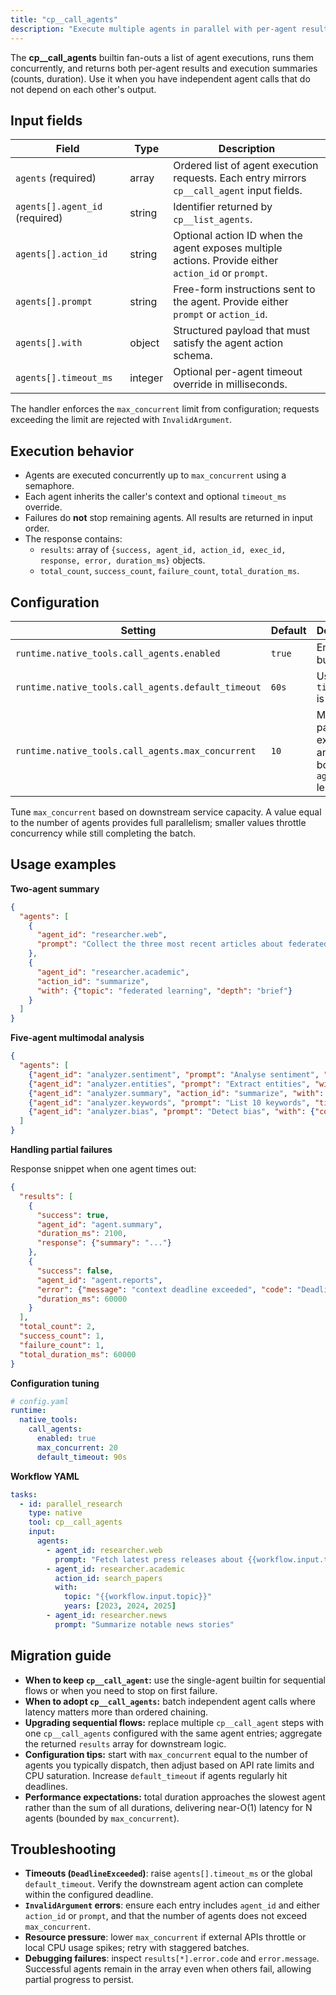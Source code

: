 ```yaml
---
title: "cp__call_agents"
description: "Execute multiple agents in parallel with per-agent results and aggregate metrics"
---
```


The **cp__call_agents** builtin fan-outs a list of agent executions, runs them concurrently, and returns both per-agent results and execution summaries (counts, duration). Use it when you have independent agent calls that do not depend on each other's output.

## Input fields

| Field | Type | Description |
| --- | --- | --- |
| `agents` (required) | array | Ordered list of agent execution requests. Each entry mirrors `cp__call_agent` input fields. |
| `agents[].agent_id` (required) | string | Identifier returned by `cp__list_agents`. |
| `agents[].action_id` | string | Optional action ID when the agent exposes multiple actions. Provide either `action_id` or `prompt`. |
| `agents[].prompt` | string | Free-form instructions sent to the agent. Provide either `prompt` or `action_id`. |
| `agents[].with` | object | Structured payload that must satisfy the agent action schema. |
| `agents[].timeout_ms` | integer | Optional per-agent timeout override in milliseconds. |

The handler enforces the `max_concurrent` limit from configuration; requests exceeding the limit are rejected with `InvalidArgument`.

## Execution behavior

- Agents are executed concurrently up to `max_concurrent` using a semaphore.
- Each agent inherits the caller's context and optional `timeout_ms` override.
- Failures do **not** stop remaining agents. All results are returned in input order.
- The response contains:
  - `results`: array of `{success, agent_id, action_id, exec_id, response, error, duration_ms}` objects.
  - `total_count`, `success_count`, `failure_count`, `total_duration_ms`.

## Configuration

| Setting | Default | Description |
| --- | --- | --- |
| `runtime.native_tools.call_agents.enabled` | `true` | Enables the builtin. |
| `runtime.native_tools.call_agents.default_timeout` | `60s` | Used when `timeout_ms` is omitted. |
| `runtime.native_tools.call_agents.max_concurrent` | `10` | Maximum parallel executions and upper bound on `agents` length. |

Tune `max_concurrent` based on downstream service capacity. A value equal to the number of agents provides full parallelism; smaller values throttle concurrency while still completing the batch.

## Usage examples

**Two-agent summary**

```json
{
  "agents": [
    {
      "agent_id": "researcher.web",
      "prompt": "Collect the three most recent articles about federated learning"
    },
    {
      "agent_id": "researcher.academic",
      "action_id": "summarize",
      "with": {"topic": "federated learning", "depth": "brief"}
    }
  ]
}
```

**Five-agent multimodal analysis**

```json
{
  "agents": [
    {"agent_id": "analyzer.sentiment", "prompt": "Analyse sentiment", "with": {"content": "{{article}}"}},
    {"agent_id": "analyzer.entities", "prompt": "Extract entities", "with": {"content": "{{article}}"}},
    {"agent_id": "analyzer.summary", "action_id": "summarize", "with": {"content": "{{article}}", "max_length": 250}},
    {"agent_id": "analyzer.keywords", "prompt": "List 10 keywords", "timeout_ms": 15000},
    {"agent_id": "analyzer.bias", "prompt": "Detect bias", "with": {"content": "{{article}}"}}
  ]
}
```

**Handling partial failures**

Response snippet when one agent times out:

```json
{
  "results": [
    {
      "success": true,
      "agent_id": "agent.summary",
      "duration_ms": 2100,
      "response": {"summary": "..."}
    },
    {
      "success": false,
      "agent_id": "agent.reports",
      "error": {"message": "context deadline exceeded", "code": "DeadlineExceeded"},
      "duration_ms": 60000
    }
  ],
  "total_count": 2,
  "success_count": 1,
  "failure_count": 1,
  "total_duration_ms": 60000
}
```

**Configuration tuning**

```yaml
# config.yaml
runtime:
  native_tools:
    call_agents:
      enabled: true
      max_concurrent: 20
      default_timeout: 90s
```

**Workflow YAML**

```yaml
tasks:
  - id: parallel_research
    type: native
    tool: cp__call_agents
    input:
      agents:
        - agent_id: researcher.web
          prompt: "Fetch latest press releases about {{workflow.input.topic}}"
        - agent_id: researcher.academic
          action_id: search_papers
          with:
            topic: "{{workflow.input.topic}}"
            years: [2023, 2024, 2025]
        - agent_id: researcher.news
          prompt: "Summarize notable news stories"
```

## Migration guide

- **When to keep `cp__call_agent`:** use the single-agent builtin for sequential flows or when you need to stop on first failure.
- **When to adopt `cp__call_agents`:** batch independent agent calls where latency matters more than ordered chaining.
- **Upgrading sequential flows:** replace multiple `cp__call_agent` steps with one `cp__call_agents` configured with the same agent entries; aggregate the returned `results` array for downstream logic.
- **Configuration tips:** start with `max_concurrent` equal to the number of agents you typically dispatch, then adjust based on API rate limits and CPU saturation. Increase `default_timeout` if agents regularly hit deadlines.
- **Performance expectations:** total duration approaches the slowest agent rather than the sum of all durations, delivering near-O(1) latency for N agents (bounded by `max_concurrent`).

## Troubleshooting

- **Timeouts (`DeadlineExceeded`)**: raise `agents[].timeout_ms` or the global `default_timeout`. Verify the downstream agent action can complete within the configured deadline.
- **`InvalidArgument` errors**: ensure each entry includes `agent_id` and either `action_id` or `prompt`, and that the number of agents does not exceed `max_concurrent`.
- **Resource pressure**: lower `max_concurrent` if external APIs throttle or local CPU usage spikes; retry with staggered batches.
- **Debugging failures**: inspect `results[*].error.code` and `error.message`. Successful agents remain in the array even when others fail, allowing partial progress to persist.
